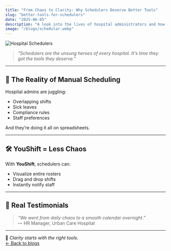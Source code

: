 ```yaml
---
title: "From Chaos to Clarity: Why Schedulers Deserve Better Tools"
slug: "better-tools-for-schedulers"
date: "2025-06-05"
description: "A look into the lives of hospital administrators and how YouShift simplifies their day-to-day."
image: "/blogs/schedular.webp"
---
```


![Hospital Schedulers](/blogs/schedular.webp)

> _"Schedulers are the unsung heroes of every hospital. It's time they got the tools they deserve."_

---

## 🏥 The Reality of Manual Scheduling

Hospital admins are juggling:

- Overlapping shifts  
- Sick leaves  
- Compliance rules  
- Staff preferences  

And they’re doing it all on spreadsheets.

---

## 🛠️ YouShift = Less Chaos

With **YouShift**, schedulers can:

- Visualize entire rosters  
- Drag and drop shifts  
- Instantly notify staff  

---

## 💬 Real Testimonials

> _“We went from daily chaos to a smooth calendar overnight.”_  
— HR Manager, Urban Care Hospital

---

🎯 _Clarity starts with the right tools._  
[← Back to blogs](/blogs)
